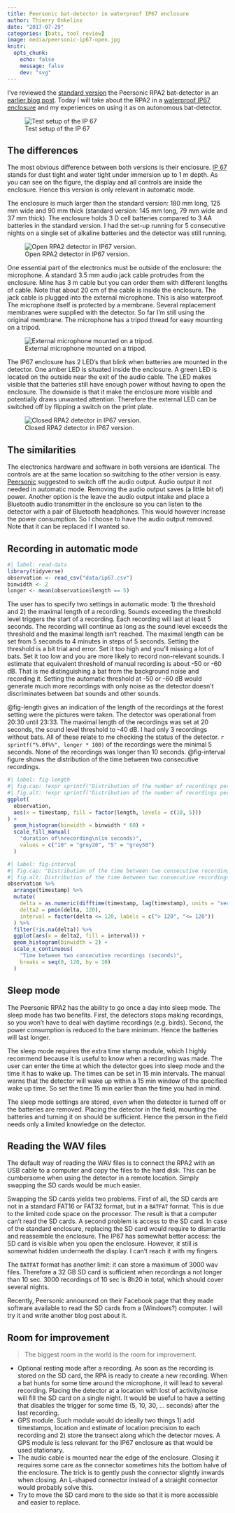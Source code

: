 ```yaml
---
title: Peersonic bat-detector in waterproof IP67 enclosure
author: Thierry Onkelinx
date: "2017-07-29"
categories: [bats, tool review]
image: media/peersonic-ip67-open.jpg
knitr:
  opts_chunk:
    echo: false
    message: false
    dev: "svg"
---
```


I've reviewed the [standard version](http://peersonic.co.uk) the Peersonic RPA2 bat-detector in an [earlier blog post](index.html).
Today I will take about the RPA2 in a [waterproof IP67 enclosure](https://peersonic.co.uk/pricing) and my experiences on using it as on autonomous bat-detector.

![Test setup of the IP 67](media/peersonic-ip67-setup.jpg){fig-alt="Test setup of the IP 67."}

## The differences

The most obvious difference between both versions is their enclosure.
[IP 67](https://en.wikipedia.org/wiki/IP_Code) stands for dust tight and water tight under immersion up to 1 m depth.
As you can see on the figure, the display and all controls are inside the enclosure.
Hence this version is only relevant in automatic mode.

The enclosure is much larger than the standard version: 180 mm long, 125 mm wide and 90 mm thick (standard version: 145 mm long, 79 mm wide and 37 mm thick).
The enclosure holds 3 D cell batteries compared to 3 AA batteries in the standard version.
I had the set-up running for 5 consecutive nights on a single set of alkaline batteries and the detector was still running.

![Open RPA2 detector in IP67 version.](media/peersonic-ip67-open.jpg){fig-alt="Open RPA2 detector in IP67 version."}

One essential part of the electronics must be outside of the enclosure: the microphone.
A standard 3.5 mm audio jack cable protrudes from the enclosure.
Mine has 3 m cable but you can order them with different lengths of cable.
Note that about 20 cm of the cable is inside the enclosure.
The jack cable is plugged into the external microphone.
This is also waterproof.
The microphone itself is protected by a membrane.
Several replacement membranes were supplied with the detector.
So far I'm still using the original membrane.
The microphone has a tripod thread for easy mounting on a tripod.

![External microphone mounted on a tripod.](media/peersonic-ip67-mic.jpg){fig.alt="External microphone mounted on a tripod."}

The IP67 enclosure has 2 LED's that blink when batteries are mounted in the detector.
One amber LED is situated inside the enclosure.
A green LED is located on the outside near the exit of the audio cable.
The LED makes visible that the batteries still have enough power without having to open the enclosure.
The downside is that it make the enclosure more visible and potentially draws unwanted attention.
Therefore the external LED can be switched off by flipping a switch on the print plate.

![Closed RPA2 detector in IP67 version.](media/peersonic-ip67-closed.jpg){fig.alt="Closed RPA2 detector in IP67 version."}

## The similarities

The electronics hardware and software in both versions are identical.
The controls are at the same location so switching to the other version is easy.
[Peersonic](http://peersonic.co.uk) suggested to switch off the audio output.
Audio output it not needed in automatic mode.
Removing the audio output saves (a little bit of) power.
Another option is the leave the audio output intake and place a Bluetooth audio transmitter in the enclosure so you can listen to the detector with a pair of Bluetooth headphones.
This would however increase the power consumption.
So I choose to have the audio output removed.
Note that it can be replaced if I wanted so.

## Recording in automatic mode

```r
#| label: read-data
library(tidyverse)
observation <- read_csv("data/ip67.csv")
binwidth <- 2
longer <- mean(observation$length == 5)
```

The user has to specify two settings in automatic mode: 1) the threshold and 2) the maximal length of a recording.
Sounds exceeding the threshold level triggers the start of a recording.
Each recording will last at least 5 seconds.
The recording will continue as long as the sound level exceeds the threshold and the maximal length isn't reached.
The maximal length can be set from 5 seconds to 4 minutes in steps of 5 seconds.
Setting the threshold is a bit trial and error.
Set it too high and you'll missing a lot of bats.
Set it too low and you are more likely to record non-relevant sounds.
I estimate that equivalent threshold of manual recording is about -50 or -60 dB.
That is me distinguishing a bat from the background noise and recording it.
Setting the automatic threshold at -50 or -60 dB would generate much more recordings with only noise as the detector doesn't discriminates between bat sounds and other sounds.

@fig-length gives an indication of the length of the recordings at the forest setting were the pictures were taken.
The detector was operational from 20:30 until 23:33.
The maximal length of the recordings was set at 20 seconds, the sound level threshold to -40 dB.
I had only 3 recordings without bats.
All of these relate to me checking the status of the detector.
`r sprintf("%.0f%%", longer * 100)` of the recordings were the minimal 5 seconds.
None of the recordings was longer than 10 seconds.
@fig-interval figure shows the distribution of the time between two consecutive recordings.

```r
#| label: fig-length
#| fig.cap: !expr sprintf("Distribution of the number of recordings per %i minutes", binwidth)
#| fig.alt: !expr sprintf("Distribution of the number of recordings per %i minutes", binwidth)
ggplot(
  observation, 
  aes(x = timestamp, fill = factor(length, levels = c(10, 5)))
) +
  geom_histogram(binwidth = binwidth * 60) +
  scale_fill_manual(
    "duration of\nrecording\n(in seconds)",
    values = c("10" = "grey20", "5" = "grey50")
  )
```

```r
#| label: fig-interval
#| fig.cap: "Distribution of the time between two consecutive recordings."
#| fig.alt: Distribution of the time between two consecutive recordings.
observation %>%
  arrange(timestamp) %>%
  mutate(
    delta = as.numeric(difftime(timestamp, lag(timestamp), units = "secs")),
    delta2 = pmin(delta, 120),
    interval = factor(delta <= 120, labels = c("> 120", "<= 120"))
  ) %>%
  filter(!is.na(delta)) %>%
  ggplot(aes(x = delta2, fill = interval)) +
  geom_histogram(binwidth = 2) +
  scale_x_continuous(
    "Time between two consecutive recordings (seconds)",
    breaks = seq(0, 120, by = 10)
  )
```

## Sleep mode

The Peersonic RPA2 has the ability to go once a day into sleep mode.
The sleep mode has two benefits.
First, the detectors stops making recordings, so you won't have to deal with daytime recordings (e.g. birds).
Second, the power consumption is reduced to the bare minimum.
Hence the batteries will last longer.

The sleep mode requires the extra time stamp module, which I highly recommend because it is useful to know when a recording was made.
The user can enter the time at which the detector goes into sleep mode and the time it has to wake up.
The times can be set in 15 min intervals.
The manual warns that the detector will wake up within a 15 min window of the specified wake up time.
So set the time 15 min earlier than the time you had in mind.

The sleep mode settings are stored, even when the detector is turned off or the batteries are removed.
Placing the detector in the field, mounting the batteries and turning it on should be sufficient.
Hence the person in the field needs only a limited knowledge on the detector.

## Reading the WAV files

The default way of reading the WAV files is to connect the RPA2 with an USB cable to a computer and copy the files to the hard disk.
This can be cumbersome when using the detector in a remote location.
Simply swapping the SD cards would be much easier.

Swapping the SD cards yields two problems.
First of all, the SD cards are not in a standard FAT16 or FAT32 format, but in a `BATFAT` format.
This is due to the limited code space on the processor.
The result is that a computer can't read the SD cards.
A second problem is access to the SD card.
In case of the standard enclosure, replacing the SD card would require to dismantle and reassemble the enclosure.
The IP67 has somewhat better access: the SD card is visible when you open the enclosure.
However, it still is somewhat hidden underneath the display.
I can't reach it with my fingers.

The `BATFAT` format has another limit: it can store a maximum of 3000 wav files.
Therefore a 32 GB SD card is sufficient when recordings a not longer than 10 sec.
3000 recordings of 10 sec is 8h20 in total, which should cover several nights.

Recently, Peersonic announced on their Facebook page that they made software available to read the SD cards from a (Windows?) computer.
I will try it and write another blog post about it.

## Room for improvement

> The biggest room in the world is the room for improvement.

- Optional resting mode after a recording.
  As soon as the recording is stored on the SD card, the RPA is ready to create a new recording.
  When a bat hunts for some time around the microphone, it will lead to several recording.
  Placing the detector at a location with lost of activity/noise will fill the SD card on a single night.
  It would be useful to have a setting that disables the trigger for some time (5, 10, 30, ... seconds) after the last recording.
- GPS module.
  Such module would do ideally two things 1) add timestamps, location and estimate of location precision to each recording and 2) store the transect   along which the detector moves.
  A GPS module is less relevant for the IP67 enclosure as that would be used stationary.
- The audio cable is mounted near the edge of the enclosure.
  Closing it requires some care as the connector sometimes hits the bottom halve of the enclosure.
  The trick is to gently push the connector slightly inwards when closing.
  An L-shaped connector instead of a straight connector would probably solve this.
- Try to move the SD card more to the side so that it is more accessible and easier to replace.
